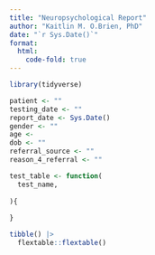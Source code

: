 ```yaml
---
title: "Neuropsychological Report"
author: "Kaitlin M. O.Brien, PhD"
date: "`r Sys.Date()`"
format: 
  html:
    code-fold: true
---
```


```r
library(tidyverse)

patient <- ""
testing_date <- ""
report_date <- Sys.Date()
gender <- ""
age <- 
dob <- ""
referral_source <- ""
reason_4_referral <- ""

test_table <- function(
  test_name,
  
){
  
}
```

```r
tibble() |>
  flextable::flextable()
```


```r

```